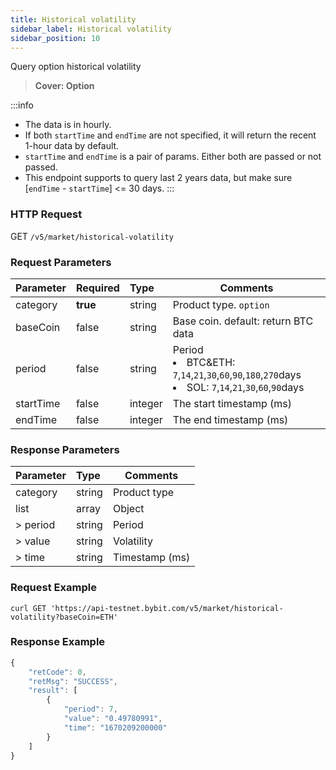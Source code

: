 ```yaml
---
title: Historical volatility
sidebar_label: Historical volatility
sidebar_position: 10
---
```


Query option historical volatility
> **Cover: Option**

:::info
* The data is in hourly.
* If both `startTime` and `endTime` are not specified, it will return the recent 1-hour data by default.
* `startTime` and `endTime` is a pair of params. Either both are passed or not passed.
* This endpoint supports to query last 2 years data, but make sure [`endTime` - `startTime`] <= 30 days.
:::

### HTTP Request
GET `/v5/market/historical-volatility`

### Request Parameters
| Parameter | Required | Type | Comments|
|:----- |:-------|:-----|------ |
|category |**true** |string |Product type. `option` |
|baseCoin |false |string |Base coin. default: return BTC data|
|period |false |string |Period<li>BTC&ETH: `7`,`14`,`21`,`30`,`60`,`90`,`180`,`270`days</li><li>SOL: `7`,`14`,`21`,`30`,`60`,`90`days</li>|
|startTime |false |integer |The start timestamp (ms) |
|endTime |false |integer |The end timestamp (ms) |

### Response Parameters
| Parameter | Type | Comments|
|:----- |:-----|----- |
|category |string |Product type |
|list |array |Object |
|> period |string |Period |
|> value |string |Volatility |
|> time |string |Timestamp (ms) |

### Request Example

<Tabs>
<TabItem value="console" label="Console">

```http
curl GET 'https://api-testnet.bybit.com/v5/market/historical-volatility?baseCoin=ETH'
```

</TabItem>
</Tabs>

### Response Example

<Tabs>
<TabItem value="js linear" label="linear">

```javascript
{
    "retCode": 0,
    "retMsg": "SUCCESS",
    "result": [
        {
            "period": 7,
            "value": "0.49780991",
            "time": "1670209200000"
        }
    ]
}
```
</TabItem>
</Tabs>